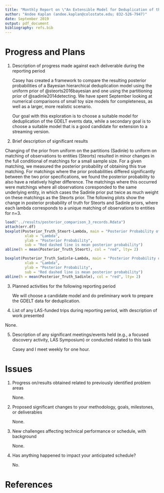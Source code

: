 ```yaml
---
title: "Monthly Report on \"An Extensible Model for Deduplication of the GDELT Events Database\""
author: "Andee Kaplan (andee.kaplan@colostate.edu; 832-526-7947)"
date: September 2019
output: pdf_document
bibliography: refs.bib
---
```


# Progress and Plans

1. Description of progress made against each deliverable during the reporting period

    Casey has created a framework to compare the resulting posterior probabilities of a Bayesian hierarchical deduplication model using the uniform prior of @steorts2016bayesian and one using the partitioning prior of @sadinle2014detecting. We have spent September looking at numerical comparisons of small toy size models for completeness, as well as a larger, more realistic scenario. 

    Our goal with this exploration is to choose a suitable model for deduplication of the GDELT events data, while a secondary goal is to choose a suitable model that is a good candidate for extension to a streaming version.


2. Brief description of significant results

  Changing of the prior from uniform on the partitions (Sadinle) to uniform on matching of observations to entities (Steorts) resulted in minor changes in the full conditional of   matchings for a small sample size. For a given matching, we measured the posterior probability of obtaining this true matching. For matchings where the prior probabilities differed significantly between the two prior specifications, we found the posterior probability to also have a relatively higher difference. The matchings where this occurred were matchings where all observations coresponded to the same underlying entity, in which cases the Sadinle prior put twice as much weight on these matchings as the Steorts prior. The following plots show the change in posterior probability of truth for Steorts and Sadinle priors, where each lambda corresponds to a unique matching of observations to entities for n=3.
  
```r
load("../results/posterior_comparison_3_records.Rdata")
attach(err.df)
boxplot(Posterior_Truth_Steort~Lambda, main = "Posterior Probability of Truth for Steorts",
         xlab = "Lambda", 
         ylab = "Posterior Probability",
         sub = "Red dashed line is mean posterior probability")
abline(h = mean(Posterior_Truth_Steort), col = "red", lty= 2)

boxplot(Posterior_Truth_Sadinle~Lambda, main = "Posterior Probability of Truth for Sadinle",
         xlab = "Lambda", 
         ylab = "Posterior Probability",
         sub = "Red dashed line is mean posterior probability")
abline(h = mean(Posterior_Truth_Sadinle), col = "red", lty= 2)


```
  
  

3. Planned activities for the following reporting period

    We will choose a candidate model and do preliminary work to prepare the GDELT data for deduplication.

4. List of any LAS-funded trips during reporting period, with description of work presented

None.

5. Description of any significant meetings/events held (e.g., a focused discovery activity, LAS Symposium) or conducted related to this task

    Casey and I meet weekly for one hour.


# Issues

1. Progress on/results obtained related to previously identified problem areas

    None.

2. Proposed significant changes to your methodology, goals, milestones, or deliverables

    None.
    
3. New challenges affecting technical performance or schedule, with background

    None.

4. Has anything happened to impact your anticipated schedule?

    No.
    

# References


